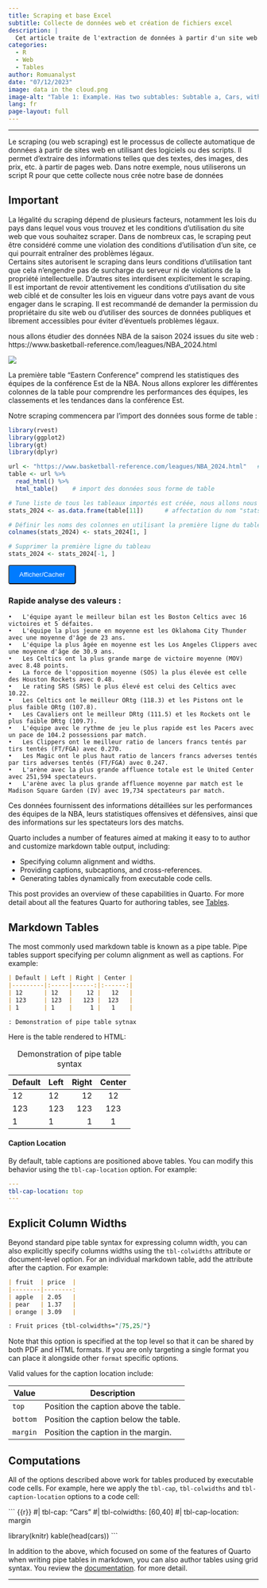 ```yaml
---
title: Scraping et base Excel
subtitle: Collecte de données web et création de fichiers excel
description: |
  Cet article traite de l'extraction de données à partir d'un site web afin de constituer une base de données exploitable. Vous trouverez des informations sur certaines parties du code dans le cours [**les boucles dans R**](/ia2.qmd).
categories:
  - R
  - Web
  - Tables
author: Romuanalyst
date: "07/12/2023"
image: data in the cloud.png
image-alt: "Table 1: Example. Has two subtables: Subtable a, Cars, with columns for speed and dist; and subtable b, Pressure, with columns for temperature and pressure."
lang: fr
page-layout: full
---
```


--------------------------------

  Le scraping (ou web scraping) est le processus de collecte automatique de données à partir de sites web en utilisant des logiciels ou des scripts. Il permet d'extraire des informations telles que des textes, des images, des prix, etc. à partir de pages web.
  Dans notre exemple, nous utiliserons un script R pour que cette collecte nous crée notre base de données
  
:::{.callout-important}
## Important

La légalité du scraping dépend de plusieurs facteurs, notamment les lois du pays dans lequel vous vous trouvez et les conditions d'utilisation du site web que vous souhaitez scraper. Dans de nombreux cas, le scraping peut être considéré comme une violation des conditions d'utilisation d'un site, ce qui pourrait entraîner des problèmes légaux.<br>
Certains sites autorisent le scraping dans leurs conditions d'utilisation tant que cela n'engendre pas de surcharge du serveur ni de violations de la propriété intellectuelle. D'autres sites interdisent explicitement le scraping.<br>
Il est important de revoir attentivement les conditions d'utilisation du site web ciblé et de consulter les lois en vigueur dans votre pays avant de vous engager dans le scraping. Il est recommandé de demander la permission du propriétaire du site web ou d'utiliser des sources de données publiques et librement accessibles pour éviter d'éventuels problèmes légaux.
:::


nous allons étudier des données NBA de la saison 2024 issues du site web : https://www.basketball-reference.com/leagues/NBA_2024.html


![](conf. NBA.png)


La première table "Eastern Conference" comprend les statistiques des équipes de la conférence Est de la NBA. Nous allons explorer les différentes colonnes de la table pour comprendre les performances des équipes, les classements et les tendances dans la conférence Est.

Notre scraping commencera par l'import des données sous forme de table :



```r
library(rvest)
library(ggplot2)
library(gt)
library(dplyr)
```


```r
url <- "https://www.basketball-reference.com/leagues/NBA_2024.html"   # recupération de l'url à scraper
table <- url %>% 
  read_html() %>%
  html_table()    # import des données sous forme de table

# Tune liste de tous les tableaux importés est créée, nous allons nous intérésser au tableau n°1
stats_2024 <- as.data.frame(table[11])      # affectation du nom "stats_2024" au tableau 11 convertit en dataframe (DF)

# Définir les noms des colonnes en utilisant la première ligne du tableau car les intitulés de colonne sont décalés
colnames(stats_2024) <- stats_2024[1, ]

# Supprimer la première ligne du tableau
stats_2024 <- stats_2024[-1, ]


```


<button id="toggleButton">Afficher/Cacher</button>
<div id="hiddenText" style="display: none;">
``` markdown
Variables explicatives :

  •	Team : Nom de l'équipe
	•	Age : Moyenne d'âge de l'équipe
	•	W : Nombre de victoires de l'équipe
	•	L : Nombre de défaites de l'équipe
	•	PW : Victoires pondérées (pondération en fonction de la qualité des adversaires)
	•	PL : Défaites pondérées (pondération en fonction de la qualité des adversaires)
	•	MOV : Marge de victoire moyenne
	•	SOS : Force de l'opposition moyenne de l'équipe
	•	SRS : Rating SRS (Simple Rating System) qui mesure la force relative d'une équipe (MOV + SOS)
	•	ORtg : Offensive Rating, mesure l'efficacité offensive de l'équipe (nombre de points marqués pour 100 possessions)
	•	DRtg : Defensive Rating, mesure l'efficacité défensive de l'équipe (nombre de points encaissés pour 100 possessions)
	•	NRtg : Net Rating, différence entre ORtg et DRtg (ORtg - DRtg)
	•	Pace : Rythme de jeu de l'équipe (nombre de possessions par match)
	•	FTr : Ratio de lancers francs tentés par tirs tentés
	•	3PAr : Ratio de tirs à 3 points tentés par tirs tentés
	•	TS% : True Shooting Percentage, mesure l'efficacité globale des tirs (incluant les lancers francs et les tirs à 3 points)
	•	eFG% : Effective Field Goal Percentage, mesure l'efficacité des tirs à deux points et des tirs à 3 points (pondérés)
	•	TOV% : Turnover Percentage, pourcentage de pertes de balle par possession
	•	ORB% : Offensive Rebound Percentage, pourcentage de rebonds offensifs récupérés par équipe
	•	FT/FGA : Ratio de lancers francs tentés par tirs tentés
	•	eFG% : Effective Field Goal Percentage de l'adversaire, mesure l'efficacité des tirs adverses à deux points et des tirs à 3 points (pondérés)
	•	TOV% : Turnover Percentage de l'adversaire, pourcentage de pertes de balle adverses par possession
	•	DRB% : Defensive Rebound Percentage, pourcentage de rebonds défensifs récupérés par équipe
	•	FT/FGA : Ratio de lancers francs adverses tentés par tirs adverses tentés
	•	Arena : Nom de l'arène où joue l'équipe
	•	Attend. : Nombre total de spectateurs présents lors des matchs de l'équipe
	•	Attend./G : Nombre moyen de spectateurs par match

```
</div>

<style>
#toggleButton {
  background-color: #007bff;
  color: #fff;
  padding: 10px 20px;
  border-radius: 4px;
  cursor: pointer;
}
</style>

<script>
document.getElementById("toggleButton").addEventListener("click", function() {
  var hiddenText = document.getElementById("hiddenText");
  if (hiddenText.style.display === "none") {
    hiddenText.style.display = "block";
  } else {
    hiddenText.style.display = "none";
  }
});
</script>


### Rapide analyse des valeurs :

	•	L'équipe ayant le meilleur bilan est les Boston Celtics avec 16 victoires et 5 défaites.
	•	L'équipe la plus jeune en moyenne est les Oklahoma City Thunder avec une moyenne d'âge de 23 ans.
	•	L'équipe la plus âgée en moyenne est les Los Angeles Clippers avec une moyenne d'âge de 30.9 ans.
	•	Les Celtics ont la plus grande marge de victoire moyenne (MOV) avec 8.48 points.
	•	La force de l'opposition moyenne (SOS) la plus élevée est celle des Houston Rockets avec 0.48.
	•	Le rating SRS (SRS) le plus élevé est celui des Celtics avec 10.22.
	•	Les Celtics ont le meilleur ORtg (118.3) et les Pistons ont le plus faible ORtg (107.8).
	•	Les Cavaliers ont le meilleur DRtg (111.5) et les Rockets ont le plus faible DRtg (109.7).
	•	L'équipe avec le rythme de jeu le plus rapide est les Pacers avec un pace de 104.2 possessions par match.
	•	Les Clippers ont le meilleur ratio de lancers francs tentés par tirs tentés (FT/FGA) avec 0.270.
	•	Les Magic ont le plus haut ratio de lancers francs adverses tentés par tirs adverses tentés (FT/FGA) avec 0.247.
	•	L'arène avec la plus grande affluence totale est le United Center avec 251,594 spectateurs.
	•	L'arène avec la plus grande affluence moyenne par match est le Madison Square Garden (IV) avec 19,734 spectateurs par match.
	
	
Ces données fournissent des informations détaillées sur les performances des équipes de la NBA, leurs statistiques offensives et défensives, ainsi que des informations sur les spectateurs lors des matchs.



Quarto includes a number of features aimed at making it easy to to author and customize markdown table output, including:

-   Specifying column alignment and widths.
-   Providing captions, subcaptions, and cross-references.
-   Generating tables dynamically from executable code cells.

This post provides an overview of these capabilities in Quarto. For more detail about all the features Quarto for authoring tables, see [Tables](/docs/authoring/tables.qmd).

## Markdown Tables

The most commonly used markdown table is known as a pipe table. Pipe tables support specifying per column alignment as well as captions. For example:

``` markdown
| Default | Left | Right | Center |
|---------|:-----|------:|:------:|
| 12      | 12   |    12 |   12   |
| 123     | 123  |   123 |  123   |
| 1       | 1    |     1 |   1    |

: Demonstration of pipe table sytnax
```

Here is the table rendered to HTML:

| Default | Left | Right | Center |
|---------|:-----|------:|:------:|
| 12      | 12   |    12 |   12   |
| 123     | 123  |   123 |  123   |
| 1       | 1    |     1 |   1    |

: Demonstration of pipe table syntax

#### Caption Location

By default, table captions are positioned above tables. You can modify this behavior using the `tbl-cap-location` option. For example:

``` yaml
---
tbl-cap-location: top
---
```

## Explicit Column Widths

Beyond standard pipe table syntax for expressing column width, you can also explicitly specify columns widths using the `tbl-colwidths` attribute or document-level option. For an individual markdown table, add the attribute after the caption. For example:

``` markdown
| fruit  | price  |
|--------|--------:
| apple  | 2.05   |
| pear   | 1.37   |
| orange | 3.09   |

: Fruit prices {tbl-colwidths="[75,25]"}
```

Note that this option is specified at the top level so that it can be shared by both PDF and HTML formats. If you are only targeting a single format you can place it alongside other `format` specific options.

Valid values for the caption location include:

| Value    | Description                           |
|----------|---------------------------------------|
| `top`    | Position the caption above the table. |
| `bottom` | Position the caption below the table. |
| `margin` | Position the caption in the margin.   |

## Computations

All of the options described above work for tables produced by executable code cells. For example, here we apply the `tbl-cap`, `tbl-colwidths` and `tbl-caption-location` options to a code cell:

``` {{r}}
#| tbl-cap: "Cars"
#| tbl-colwidths: [60,40]
#| tbl-cap-location: margin

library(knitr)
kable(head(cars))
```

In addition to the above, which focused on some of the features of Quarto when writing pipe tables in markdown, you can also author tables using grid syntax. You review the [documentation](/docs/authoring/tables.qmd). for more detail.

-----------------------------------